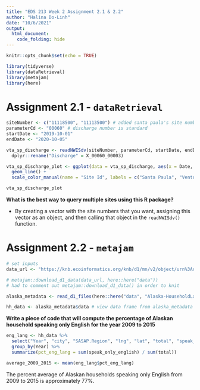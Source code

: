 ```yaml
---
title: "EDS 213 Week 2 Assignment 2.1 & 2.2"
author: "Halina Do-Linh"
date: "10/6/2021"
output: 
  html_document:
    code_folding: hide
---
```


```r
knitr::opts_chunk$set(echo = TRUE)

library(tidyverse)
library(dataRetrieval)
library(metajam)
library(here)
```

# Assignment 2.1 - `dataRetrieval`
```r
siteNumber <- c("11118500", "11113500") # added santa paula's site number 
parameterCd <- "00060" # discharge number is standard
startDate <- "2019-10-01"
endDate <- "2020-10-05"

vta_sp_discharge <- readNWISdv(siteNumber, parameterCd, startDate, endDate) %>% 
  dplyr::rename("Discharge" = X_00060_00003)

vta_sp_discharge_plot <- ggplot(data = vta_sp_discharge, aes(x = Date, y = Discharge, color = site_no)) +
  geom_line() +
  scale_color_manual(name = "Site Id", labels = c("Santa Paula", "Ventura"), values = c("red", "cyan4"))

vta_sp_discharge_plot
```

**What is the best way to query multiple sites using this R package?** 

- By creating a vector with the site numbers that you want, assigning this vector as an object, and then calling that object in the `readNWISdv()` function. 

# Assignment 2.2 - `metajam`
```r
# set inputs
data_url <- "https://knb.ecoinformatics.org/knb/d1/mn/v2/object/urn%3Auuid%3A7fc6f6db-c5ea-426a-a743-1f2edafb43b8"

# metajam::download_d1_data(data_url, here::here("data")) 
# had to comment out metajam::download_d1_data() in order to knit 

alaska_metadata <- read_d1_files(here::here("data", "Alaska-HouseholdLanguage-csv"))

hh_data <- alaska_metadata$data # view data frame from alaska_metadata list
```

**Write a piece of code that will compute the percentage of Alaskan household speaking only English for the year 2009 to 2015**
```r
eng_lang <- hh_data %>% 
  select("Year", "city", "SASAP.Region", "lng", "lat", "total", "speak_only_english") %>%
  group_by(Year) %>% 
  summarize(pct_eng_lang = sum(speak_only_english) / sum(total))

average_2009_2015 <- mean(eng_lang$pct_eng_lang)
```

The percent average of Alaskan households speaking only English from 2009 to 2015 is approximately 77%. 
